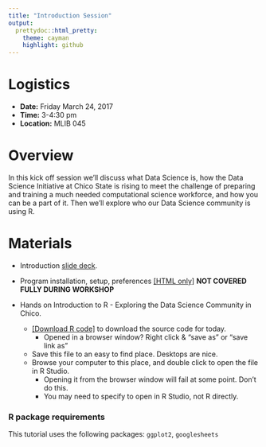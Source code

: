 ```yaml
---
title: "Introduction Session"
output:
  prettydoc::html_pretty:
    theme: cayman
    highlight: github
---
```


# Logistics

* **Date:** Friday March 24, 2017 
* **Time:** 3-4:30 pm
* **Location:** MLIB 045


# Overview

In this kick off session we'll discuss what Data Science is, how the Data Science Initiative at Chico State is rising to meet the challenge of preparing and training a much needed computational science workforce, and how you can be a part of it. Then we'll explore who our Data Science community is using R. 

# Materials

* Introduction [slide deck](2017-03-24_Slides.pdf).

* Program installation, setup, preferences [[HTML only]](2017-03-24_Intro_R_Overview.html) 
   **NOT COVERED FULLY DURING WORKSHOP**
   
* Hands on Introduction to R - Exploring the Data Science Community in Chico. 
    - [[Download R code]](2017-03-24_IntroR_whois_DS.R) to download the source code for today. 
        - Opened in a browser window? Right click & "save as" or "save link as"
    - Save this file to an easy to find place. Desktops are nice. 
    - Browse your computer to this place, and double click to open the file in R Studio. 
        - Opening it from the browser window will fail at some point. Don't do this. 
        - You may need to specify to open in R Studio, not R directly. 

### R package requirements
This tutorial uses the following packages:
`ggplot2`, `googlesheets`




